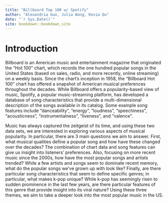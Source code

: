 ```yaml
--- 
title: "Billboard Top 100 w/ Spotify"
author: "Alexandria Guo, Julia Wang, Kevia Qu"
date: "`r Sys.Date()`"
site: bookdown::bookdown_site
---
```


# Introduction

Billboard is an American music and entertainment magazine that originated the “Hot 100” chart, which records the one hundred popular songs in the United States (based on sales, radio, and more recently, online streaming) on a weekly basis. Since the chart’s inception in 1958, the “Billboard Hot 100” chart has offered a snapshot of American musical preferences throughout the decades. While Billboard offers a popularity-based view of music, Spotify, a popular music-streaming platform, has developed a database of song characteristics that provide a multi-dimensional description of the songs available in its catalog. Some example song features include "danceability", "energy", "loudness", "speechiness", "acousticness", "instrumentalness", "liveness", and "valence".
  
Music has always captured the zeitgeist of its time, and using these two data sets, we are interested in exploring various aspects of musical popularity. In particular, there are 3 main questions we aim to answer. First, what musical qualities define a popular song and how have these changed over the decades? The combination of chart data and song features can give us insight into listeners’ preferences. Also, focusing on more recent music since the 2000s, how have the most popular songs and artists trended? While a few artists and songs seem to dominate recent memory, what do the popular songs we’ve grown up with look like? Finally, are there particular song characteristics that seem to define specific genres; in particular, what makes k-pop unique? While k-pop has seemingly risen to sudden prominence in the last few years, are there particular features of this genre that provide insight into its viral nature? Using these three themes, we aim to take a deeper look into the most popular music in the US. 
